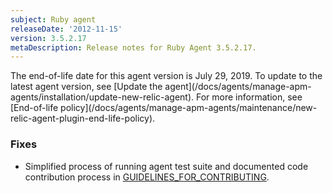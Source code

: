 ```yaml
---
subject: Ruby agent
releaseDate: '2012-11-15'
version: 3.5.2.17
metaDescription: Release notes for Ruby Agent 3.5.2.17.
---
```


<Callout variant="important">
  The end-of-life date for this agent version is July 29, 2019. To update to the latest agent version, see [Update the agent](/docs/agents/manage-apm-agents/installation/update-new-relic-agent). For more information, see [End-of-life policy](/docs/agents/manage-apm-agents/maintenance/new-relic-agent-plugin-end-life-policy).
</Callout>

### Fixes

* Simplified process of running agent test suite and documented code contribution process in [GUIDELINES_FOR_CONTRIBUTING](https://github.com/newrelic/rpm/blob/master/CONTRIBUTING.md).
